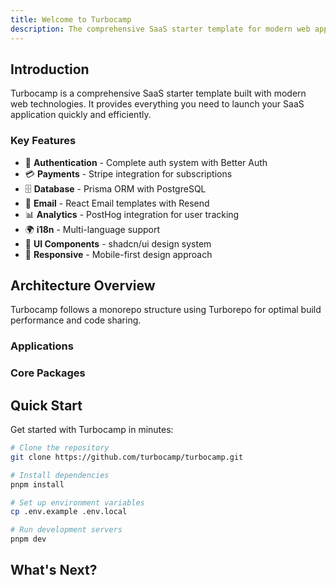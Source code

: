 ```yaml
---
title: Welcome to Turbocamp
description: The comprehensive SaaS starter template for modern web applications
---
```



## Introduction

Turbocamp is a comprehensive SaaS starter template built with modern web technologies. It provides everything you need to launch your SaaS application quickly and efficiently.

### Key Features

- 🔐 **Authentication** - Complete auth system with Better Auth
- 💳 **Payments** - Stripe integration for subscriptions
- 🗄️ **Database** - Prisma ORM with PostgreSQL
- 📧 **Email** - React Email templates with Resend
- 📊 **Analytics** - PostHog integration for user tracking
- 🌍 **i18n** - Multi-language support
- 🎨 **UI Components** - shadcn/ui design system
- 📱 **Responsive** - Mobile-first design approach

## Architecture Overview

Turbocamp follows a monorepo structure using Turborepo for optimal build performance and code sharing.

### Applications

<Cards>
  <Card 
    title="Web App" 
    description="Marketing site with auth modal and content management"
    href="/docs/apps/web"
  />
  <Card 
    title="Dashboard" 
    description="Main SaaS application for authenticated users"
    href="/docs/apps/dashboard"
  />
  <Card 
    title="API Server" 
    description="Centralized backend serving all clients"
    href="/docs/apps/api"
  />
  <Card 
    title="Documentation" 
    description="This documentation site built with Fumadocs"
    href="/docs/apps/docs"
  />
</Cards>

### Core Packages

<Cards>
  <Card 
    title="Authentication" 
    description="Better Auth integration with session management"
    href="/docs/packages/auth"
  />
  <Card 
    title="Database" 
    description="Prisma ORM with PostgreSQL and migrations"
    href="/docs/packages/database"
  />
  <Card 
    title="UI Components" 
    description="Shared design system based on shadcn/ui"
    href="/docs/packages/ui"
  />
  <Card 
    title="Email" 
    description="React Email templates and sending logic"
    href="/docs/packages/email"
  />
</Cards>

## Quick Start

Get started with Turbocamp in minutes:

```bash
# Clone the repository
git clone https://github.com/turbocamp/turbocamp.git

# Install dependencies
pnpm install

# Set up environment variables
cp .env.example .env.local

# Run development servers
pnpm dev
```

## What's Next?

<Cards>
  <Card 
    title="Installation" 
    description="Set up your development environment"
    href="/docs/getting-started/installation"
  />
  <Card 
    title="Configuration" 
    description="Configure environment variables and services"
    href="/docs/getting-started/environment-variables"
  />
  <Card 
    title="Authentication Setup" 
    description="Set up user authentication with Better Auth"
    href="/docs/setup/authentication"
  />
  <Card 
    title="Database Setup" 
    description="Configure PostgreSQL and run migrations"
    href="/docs/setup/database"
  />
</Cards>
